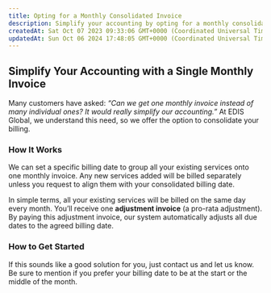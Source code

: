 ```yaml
---
title: Opting for a Monthly Consolidated Invoice
description: Simplify your accounting by opting for a monthly consolidated invoice. Learn how EDIS can pro-rate your services to a specific billing date.
createdAt: Sat Oct 07 2023 09:33:06 GMT+0000 (Coordinated Universal Time)
updatedAt: Sun Oct 06 2024 17:48:05 GMT+0000 (Coordinated Universal Time)
---
```


## Simplify Your Accounting with a Single Monthly Invoice

Many customers have asked: _“Can we get one monthly invoice instead of many individual ones? It would really simplify our accounting.”_ At EDIS Global, we understand this need, so we offer the option to consolidate your billing.

### **How It Works**

We can set a specific billing date to group all your existing services onto one monthly invoice. Any new services added will be billed separately unless you request to align them with your consolidated billing date.

In simple terms, all your existing services will be billed on the same day every month. You’ll receive one **adjustment invoice** (a pro-rata adjustment). By paying this adjustment invoice, our system automatically adjusts all due dates to the agreed billing date.

### **How to Get Started**

If this sounds like a good solution for you, just contact us and let us know. Be sure to mention if you prefer your billing date to be at the start or the middle of the month.
